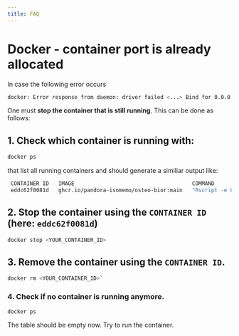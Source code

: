 ```yaml
---
title: FAQ
---
```


#  Docker - container port is already allocated

In case the following error occurs

```bash
docker: Error response from daemon: driver failed <...> Bind for 0.0.0.0:3838 failed: port is already allocated.
```

One must **stop the container that is still running**. This can be done as follows:

## 1. Check which container is running with:

```bash
docker ps
```
that list all running containers and should generate a similiar output like:

```bash
 CONTAINER ID   IMAGE                                     COMMAND                  CREATED             STATUS             PORTS                                       NAMES
 eddc62f0081d   ghcr.io/pandora-isomemo/osteo-bior:main   "Rscript -e OsteoBio…"   About an hour ago   Up About an hour   0.0.0.0:3838->3838/tcp, :::3838->3838/tcp   confident_colden
```
## 2. Stop the container using the `CONTAINER ID` (here: `eddc62f0081d`)

```bash
docker stop <YOUR_CONTAINER_ID>
```

## 3. Remove the container using the `CONTAINER ID`.

```bash
docker rm <YOUR_CONTAINER_ID>`
```

### 4. Check if no container is running anymore.

```bash
docker ps
```

The table should be empty now. Try to run the container.
